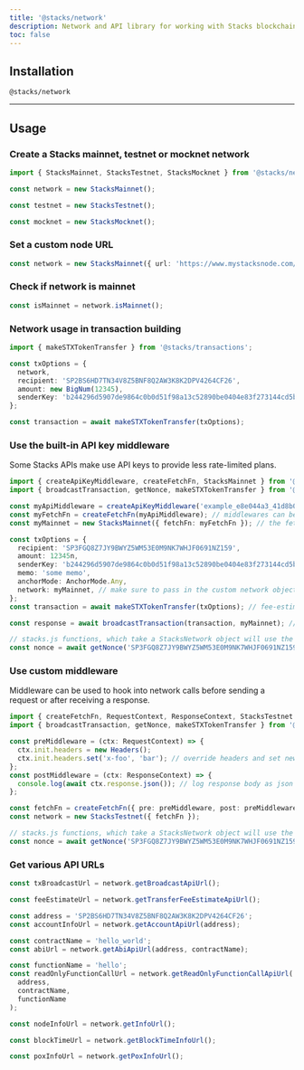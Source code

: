 ```yaml
---
title: '@stacks/network'
description: Network and API library for working with Stacks blockchain nodes.
toc: false
---
```


## Installation

```package-install
@stacks/network
```


<Generated />

---

## Usage

### Create a Stacks mainnet, testnet or mocknet network

```typescript
import { StacksMainnet, StacksTestnet, StacksMocknet } from '@stacks/network';

const network = new StacksMainnet();

const testnet = new StacksTestnet();

const mocknet = new StacksMocknet();
```

### Set a custom node URL

```typescript
const network = new StacksMainnet({ url: 'https://www.mystacksnode.com/' });
```

### Check if network is mainnet

```typescript
const isMainnet = network.isMainnet();
```

### Network usage in transaction building

```typescript
import { makeSTXTokenTransfer } from '@stacks/transactions';

const txOptions = {
  network,
  recipient: 'SP2BS6HD7TN34V8Z5BNF8Q2AW3K8K2DPV4264CF26',
  amount: new BigNum(12345),
  senderKey: 'b244296d5907de9864c0b0d51f98a13c52890be0404e83f273144cd5b9960eed01',
};

const transaction = await makeSTXTokenTransfer(txOptions);
```

### Use the built-in API key middleware

Some Stacks APIs make use API keys to provide less rate-limited plans.

```typescript
import { createApiKeyMiddleware, createFetchFn, StacksMainnet } from '@stacks/network';
import { broadcastTransaction, getNonce, makeSTXTokenTransfer } from '@stacks/transactions';

const myApiMiddleware = createApiKeyMiddleware('example_e8e044a3_41d8b0fe_3dd3988ef302');
const myFetchFn = createFetchFn(myApiMiddleware); // middlewares can be used to create a new fetch function
const myMainnet = new StacksMainnet({ fetchFn: myFetchFn }); // the fetchFn options can be passed to a StacksNetwork to override the default fetch function

const txOptions = {
  recipient: 'SP3FGQ8Z7JY9BWYZ5WM53E0M9NK7WHJF0691NZ159',
  amount: 12345n,
  senderKey: 'b244296d5907de9864c0b0d51f98a13c52890be0404e83f273144cd5b9960eed01',
  memo: 'some memo',
  anchorMode: AnchorMode.Any,
  network: myMainnet, // make sure to pass in the custom network object
};
const transaction = await makeSTXTokenTransfer(txOptions); // fee-estimation will use the custom fetchFn

const response = await broadcastTransaction(transaction, myMainnet); // make sure to broadcast via the custom network object

// stacks.js functions, which take a StacksNetwork object will use the custom fetchFn
const nonce = await getNonce('SP3FGQ8Z7JY9BWYZ5WM53E0M9NK7WHJF0691NZ159', myMainnet);
```

### Use custom middleware

Middleware can be used to hook into network calls before sending a request or after receiving a response.

```typescript
import { createFetchFn, RequestContext, ResponseContext, StacksTestnet } from '@stacks/network';
import { broadcastTransaction, getNonce, makeSTXTokenTransfer } from '@stacks/transactions';

const preMiddleware = (ctx: RequestContext) => {
  ctx.init.headers = new Headers();
  ctx.init.headers.set('x-foo', 'bar'); // override headers and set new `x-foo` header
};
const postMiddleware = (ctx: ResponseContext) => {
  console.log(await ctx.response.json()); // log response body as json
};

const fetchFn = createFetchFn({ pre: preMiddleware, post: preMiddleware }); // a middleware can contain `pre`, `post`, or both
const network = new StacksTestnet({ fetchFn });

// stacks.js functions, which take a StacksNetwork object will use the custom fetchFn
const nonce = await getNonce('SP3FGQ8Z7JY9BWYZ5WM53E0M9NK7WHJF0691NZ159', network);
```

### Get various API URLs

```typescript
const txBroadcastUrl = network.getBroadcastApiUrl();

const feeEstimateUrl = network.getTransferFeeEstimateApiUrl();

const address = 'SP2BS6HD7TN34V8Z5BNF8Q2AW3K8K2DPV4264CF26';
const accountInfoUrl = network.getAccountApiUrl(address);

const contractName = 'hello_world';
const abiUrl = network.getAbiApiUrl(address, contractName);

const functionName = 'hello';
const readOnlyFunctionCallUrl = network.getReadOnlyFunctionCallApiUrl(
  address,
  contractName,
  functionName
);

const nodeInfoUrl = network.getInfoUrl();

const blockTimeUrl = network.getBlockTimeInfoUrl();

const poxInfoUrl = network.getPoxInfoUrl();
```
